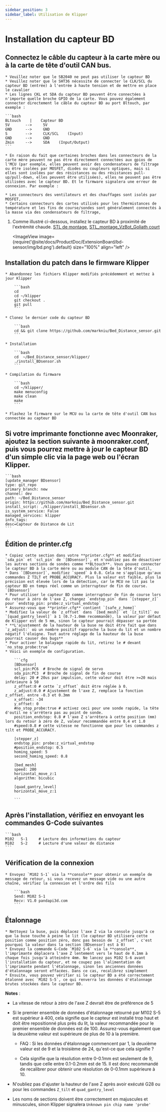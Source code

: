 ```yaml
---
sidebar_position: 3
sidebar_label: Utilisation de Klipper
---
```






# Installation du **capteur BD**

## Connectez le câble du capteur à la carte mère ou à la carte de tête d'outil CAN bus.

    * Veuillez noter que le SB2040 ne peut pas utiliser le capteur BD
    * Veuillez noter que le SHT36 nécessite de connecter le CLK/SCL du capteur BD (entrée) à l'entrée à haute tension et de mettre en place le cavalier
    * Les lignes CKL et SDA du capteur BD peuvent être connectées à n'importe quelle broche GPIO de la carte. Vous pouvez également connecter directement le câble du capteur BD au port Bltouch, par exemple :

    ```bash
    BLtouch    |    Capteur BD
    5V       -->     5V
    GND      -->     GND
    S        -->     CLK/SCL    (Input)
    GND      -->     GND
    Zmin     -->     SDA    (Input/Output) 
    ```

    * En raison du fait que certaines broches dans les connecteurs de la carte mère peuvent ne pas être directement connectées aux gpios de l'MCU (par exemple, elles peuvent avoir des condensateurs de filtrage ou être isolées par MOSFET, diodes ou coupleurs optiques, mais si elles sont isolées par des résistances ou des résistances pull-up/pull-down, elles peuvent être utilisées), elles ne peuvent pas être utilisées avec le capteur BD. Et le firmware signalera une erreur de connexion. Par exemple :

    * Les connecteurs des ventilateurs et des chauffages sont isolés par MOSFET,
    * Certains connecteurs des cartes utilisés pour les thermistances de température et les fins de course/sondes sont généralement connectés à la masse via des condensateurs de filtrage,

1. Comme illustré ci-dessous, installez le capteur BD à proximité de l'extrémité chaude. [STL de montage](https://www.thingiverse.com/thing:6098131), [STL_montage_VzBot_Goliath court](https://discord.com/channels/829828765512106054/1163237892957671424)

    <ImageView image={require('@site/docs/ProductDoc/ExtensionBoard/bd-sensor/img/bd.png').default} size="100%" align="left" />


## Installation du patch dans le firmware Klipper

    * Abandonnez les fichiers Klipper modifiés précédemment et mettez à jour Klipper

        ```bash
        cd
        cd ~/klipper
        git checkout .
        git pull
        ```

    * Clonez le dernier code du capteur BD

        ```bash
        cd && git clone https://github.com/markniu/Bed_Distance_sensor.git
        ```

    * Installation

        ```bash
        cd  ~/Bed_Distance_sensor/klipper/
        ./install_BDsensor.sh
        ```

    * Compilation du firmware

        ```bash
        cd ~/klipper/
        make menuconfig
        make clean
        make
        ```

    * Flashez le firmware sur le MCU ou la carte de tête d'outil CAN bus connectée au capteur BD

## Si votre imprimante fonctionne avec Moonraker, ajoutez la section suivante à moonraker.conf, puis vous pourrez mettre à jour le capteur BD d'un simple clic via la page web ou l'écran Klipper.

    ```bash
    [update_manager BDsensor]
    type: git_repo
    primary_branch: new
    channel: dev
    path: ~/Bed_Distance_sensor
    origin: https://github.com/markniu/Bed_Distance_sensor.git
    install_script: ./klipper/install_BDsensor.sh
    is_system_service: False
    managed_services: klipper
    info_tags:
    desc=Capteur de Distance de Lit
    ```

## Édition de printer.cfg

    * Copiez cette section dans votre **printer.cfg** et modifiez `sda_pin` et `scl_pin` de `[BDsensor]`, et n'oubliez pas de désactiver les autres sections de sondes comme **BLtouch**. Vous pouvez connecter le capteur BD à la carte mère ou au module CAN de la tête d'outil,
    * Dans `[BDsensor]`, modifiez `speed` à 0.8. Cela ne s'applique qu'aux commandes Z TILT et PROBE_ACCURACY. Plus la valeur est faible, plus la précision est élevée lors de la détection, car le MCU ne lit pas le capteur BD en temps réel comme un interrupteur de fin de course. `[BDsensor]`
    * Pour utiliser le capteur BD comme interrupteur de fin de course lors du retour à zéro de l'axe Z, changez `endstop_pin` dans `[stepper_z]` pour `endstop_pin: probe:z_virtual_endstop`
    * Assurez-vous que **printer.cfg** contient `[safe_z_home]` 
    * Modifiez la valeur de `z_offset` dans `[bed_mesh]` et `[z_tilt]` ou `[quad_gantry_level]` à 1 (0.7-1.0mm recommandé), la valeur par défaut de Klipper est de 5 mm, sinon le capteur pourrait dépasser sa portée
    * **L'ajustement de la hauteur de la buse ne doit être fait que dans `z_adjust:` où un nombre positif rapproche la buse du lit et un nombre négatif l'éloigne. Tout autre réglage de la hauteur de la buse pourrait causer des bugs**
    * Pour activer le balayage rapide du lit, retirez le # devant `no_stop_probe:true`
    * Voici un exemple de configuration.

        ```cfg
        [BDsensor] 
        scl_pin:PC6  # Broche de signal de servo
        sda_pin:PC3  # Broche de signal de fin de course
        delay: 20 # 20us par impulsion, cette valeur doit être >=20 mais inférieure à 50
        z_offset:0 # cette `z_offset` doit être réglée à 0. 
        z_adjust:0.0 # Ajustement de l'axe Z, remplace la fonction z_offset. entre -0.3 et 0.3mm
        x_offset: -34
        y_offset: 0
        #no_stop_probe:true # activez ceci pour une sonde rapide, la tête d'outil ne s'arrêtera pas au point de sonde.
        position_endstop: 0.8 # l'axe Z s'arrêtera à cette position (mm) lors du retour à zéro de Z, valeur recommandée entre 0.4 et 1.0
        #speed:0.8 # cette vitesse ne fonctionne que pour les commandes z tilt et PROBE_ACCURACY.

        [stepper_z]
        endstop_pin: probe:z_virtual_endstop 
        #position_endstop: 0.5
        homing_speed: 5
        second_homing_speed: 0.8

        [bed_mesh]
        speed: 200
        horizontal_move_z:1
        algorithm: bicubic

        [quad_gantry_level]
        horizontal_move_z:1

        ```

## Après l'installation, vérifiez en envoyant les commandes G-Code suivantes

    ```bash
    M102   S-1     # Lecture des informations du capteur
    M102   S-2     # Lecture d'une valeur de distance
    ```

## Vérification de la connexion

    * Envoyez `M102 S-1` via la **console** pour obtenir un exemple de message de retour, si vous recevez un message vide ou une autre chaîne, vérifiez la connexion et l'ordre des fils

        ```bash
        Send: M102 S-1
        Recv: V1.0 pandapi3d.com
        ```

## Étalonnage

    * Nettoyez la buse, puis déplacez l'axe Z via la console jusqu'à ce que la buse touche à peine le lit (le capteur BD utilisera cette position comme position zéro, donc pas besoin de `z_offset`, c'est pourquoi la valeur dans la section [BDsensor] est à 0)
    * Envoyez la commande G-Code `M102 S-6` via la **console**, l'imprimante déplacera l'axe Z lentement vers le haut de 0.1mm à chaque fois jusqu'à atteindre 4mm. Ne lancez pas M102 S-6 avant l'installation du capteur, et ne coupez pas l'alimentation de l'imprimante pendant l'étalonnage, sinon les anciennes données d'étalonnage seront effacées. Dans ce cas, recalibrez simplement
    * Ensuite, vous pouvez vérifier si le capteur BD a été correctement étalonné avec `M102 S-5`, ce qui renverra les données d'étalonnage brutes stockées dans le capteur BD.

**Notes** :

* La vitesse de retour à zéro de l'axe Z devrait être de préférence de 5

* Si le premier ensemble de données d'étalonnage retourné par M102 S-5 est supérieur à 400, cela signifie que le capteur est installé trop haut et doit être repositionné plus près du lit, la valeur recommandée pour le premier ensemble de données est de 100. Assurez-vous également que la deuxième valeur est supérieure de plus de 10 à la première.

  * FAQ : Si les données d'étalonnage commencent par 1, la deuxième valeur est de 9 et la troisième de 24, qu'est-ce que cela signifie ?

  * Cela signifie que la résolution entre 0-0.1mm est seulement de 9, tandis que celle entre 0.1-0.2mm est de 15. Il est donc recommandé de recalibrer pour obtenir une résolution de 0-0.1mm supérieure à 10.

* N'oubliez pas d'ajuster la hauteur de l'axe Z après avoir exécuté G28 ou pour les commandes `Z_tilt` et `quad_gantry_level`

* Les noms de sections doivent être correctement en majuscules et minuscules, sinon Klipper signalera `Unknown pin chip name 'probe'`